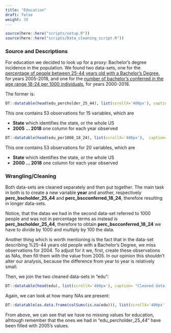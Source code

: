 ```yaml
---
title: "Education"
draft: false
weight: 30
---
```

```r
source(here::here("scripts/setup.R"))
source(here::here("scripts/Data_cleaning_script.R"))
```


### Source and Descriptions

For education we decided to look up for a proxy: Bachelor's degree incidence in the population. We found two data-sets, one for the [percentage of people between 25-44 years old with a Bachelor's Degree](https://ncses.nsf.gov/indicators/states/indicator/bachelors-degree-holders-per-25-44-year-olds/table), for years 2005-2018, and one for the [number of bachelor's conferred in the age range 18-24 per 1000 individuals](https://ncses.nsf.gov/indicators/states/indicator/bachelors-degrees-per-1000-18-24-year-olds/table),  for years 2000-2018. 

The former is:

```r
DT::datatable(head(edu_percholder_25_44), list(scrollX='400px'), caption= "Raw data - %25-44 years old people with a Bachelor's Degree")
```

This one contains 53 observations for 15 variables, which are

<ul>
  <li> <b>State</b> which identifies the state, or the whole US </li>
  <li> <b>2005 ... 2018</b> one column for each year observed </li>
</ul>


```r
DT::datatable(head(edu_per1000_18_24), list(scrollX='400px'),  caption= "Raw data - Per 1000 18-24 years old people conferring a Bachelor's Degree")
```

This one contains 53 observations for 20 variables, which are

<ul>
  <li> <b>State</b> which identifies the state, or the whole US </li>
  <li> <b>2000 ... 2018</b> one column for each year observed </li>
</ul>


### Wrangling/Cleaning

Both data-sets are cleaned separately and then put together. The main task in both is to 
create a new variable <b>year</b> and another, respectively <b>perc_bscholder_25_44</b> and <b>perc_bscconferred_18_24</b>, therefore resulting in longer data-sets. 

Notice, that the datas we had in the second data-set referred to 1000 people and was not in percentage
terms as instead is <b>perc_bscholder_25_44</b>, therefore to obtain <b>perc_bscconferred_18_24</b> we have to divide by 1000 and multiply by 100 the data.

Another thing which is worth mentioning is the fact that in the data-set describing %25-44 years old people with a Bachelor's Degree, we miss observations for 2004. To adjust for it we, first, create these observations as NAs, then fill them with the value from 2005. In our opinion this shouldn't alter our analysis, because the difference from year to year is relatively small.

Then, we join the two cleaned data-sets in "edu":

```r
DT::datatable(head(edu), list(scrollX='400px'), caption= "Cleaned data - Proxies for Education level")
```

Again, we can look at how many NAs are present:
```r
DT::datatable(as.data.frame(colSums(is.na(edu))), list(scrollX='400px'), colnames = "Missing Values")
```

From above, we can see that we have no missing values for education, alhtough remember that the ones we had in "edu_percholder_25_44" have been filled with 2005's values.

